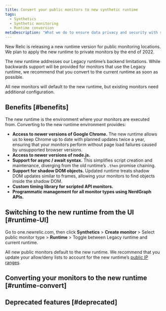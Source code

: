 ```yaml
---
title: Convert your public monitors to new synthetic runtime
tags:
  - Synthetics
  - Synthetic monitoring
  - Runtime conversion
metaDescription: "What we do to ensure data privacy and security with synthetic monitoring in New Relic, and what you can do."
---
```


New Relic is releasing a new runtime version for public monitoring locations. We plan to apply the new runtime to private monitors by the end of 2022.

The new runtime addresses our Legacy runtime’s backend limitations. While backwards support will be provided for monitors that use the Legacy runtime, we recommend that you convert to the current runtime as soon as possible. 

All new monitors will default to the new runtime, but existing monitors need additional configuration.

## Benefits [#benefits]

The new runtime is the environment where your monitors are executed from. Converting to the new runtime environment provides: 

- **Access to newer versions of Google Chrome.** The new runtime allows us to keep Chrome up to date with planned updates twice a year, ensuring that your monitors perform without page load failures caused by unsupported browser versions.  
- **Access to newer versions of node.js.** 
- **Support for async / await syntax.** This simplifies script creation and maintenance, diverging from the old runtime’s `.then` promise chaining.
- **Support for shadow DOM objects.** Updated runtime treats shadow DOM updates similar to frames, allowing your monitors to find objects inside the shadow DOM.
- **Custom timing library for scripted API monitors.** 
- **Programmatic management for all monitor types using NerdGraph APIs.**

## Switching to the new runtime from the UI [#runtime-UI]

Go to one.newrelic.com, then click **Synthetics** > **Create monitor** > Select public monitor type > **Runtime** > Toggle between Legacy runtime and current runtime. 

All new public monitors default to the new runtime. We recommend that you update your allow/deny lists to account for the new runtime’s [public IP ranges](/docs/synthetics/synthetic-monitoring/administration/new-synthetic-public-minion-ips). 

## Converting your monitors to the new runtime [#runtime-convert]

## Deprecated features [#deprecated]


